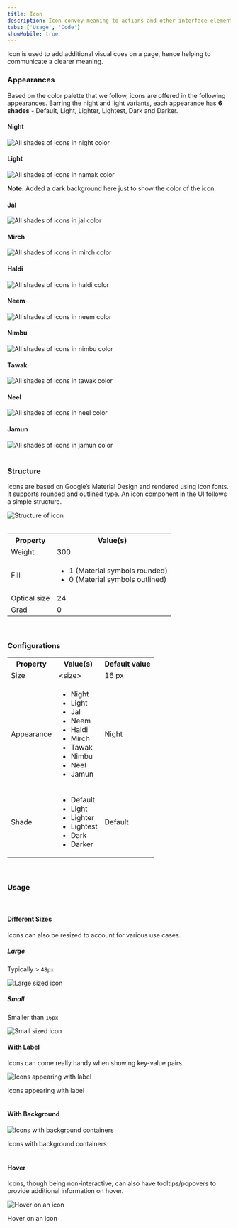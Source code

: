 ```yaml
---
title: Icon
description: Icon convey meaning to actions and other interface elements.
tabs: ['Usage', 'Code']
showMobile: true
---
```


Icon is used to add additional visual cues on a page, hence helping to communicate a clearer meaning.

### Appearances
Based on the color palette that we follow, icons are offered in the following appearances. Barring the night and light variants, each appearance has **6 shades** - Default, Light, Lighter, Lightest, Dark and Darker.

#### Night
![All shades of icons in night color](./images/icons-2.png)
<br/>

#### Light
![All shades of icons in namak color](./images/icons-3.png)

**Note:** Added a dark background here just to show the color of the icon.
<br/>

#### Jal
![All shades of icons in jal color](./images/jal.png)
<br/>

#### Mirch
![All shades of icons in mirch color](./images/mirch.png)
<br/>

#### Haldi
![All shades of icons in haldi color](./images/haldi.png)
<br/>

#### Neem
![All shades of icons in neem color](./images/neem.png)
<br/>

#### Nimbu
![All shades of icons in nimbu color](./images/nimbu.png)
<br/>

#### Tawak
![All shades of icons in tawak color](./images/tawak.png)
<br/>

#### Neel
![All shades of icons in neel color](./images/neel.png)
<br/>

#### Jamun
![All shades of icons in jamun color](./images/jamun.png)
<br/>
<br/>

### Structure
Icons are based on Google’s Material Design and rendered using icon fonts. It supports rounded and outlined type. An icon component in the UI follows a simple structure.

![Structure of icon](./images/icons-1.png)
<br/>
<br/>

<table style={{width: "100%"}}>
  <tbody>
    <tr>
      <th style={{width:"50%",  textAlign: "left"}}>Property</th>
      <th style={{width:"50%",  textAlign: "left"}}>Value(s)</th>
    </tr>
    <tr style={{verticalAlign: "top"}}>
      <td>Weight</td>
      <td>300</td>
    </tr>
    <tr style={{verticalAlign: "top"}}>
      <td>Fill</td>
      <td>
        <ul>
          <li>1 (Material symbols rounded)</li>
          <li>0 (Material symbols outlined)</li>
        </ul>
      </td>
    </tr>
    <tr style={{verticalAlign: "top"}}>
      <td>Optical size</td>
      <td>24</td>
    </tr>
    <tr style={{verticalAlign: "top"}}>
      <td>Grad</td>
      <td>0</td>
    </tr>
  </tbody>
</table>
<br/>

### Configurations
<table style={{width: "100%"}}>
  <tbody>
    <tr>
      <th style={{width:"33%", textAlign: "left"}}>Property</th>
      <th style={{width:"33%", textAlign: "left"}}>Value(s)</th>
      <th style={{width:"33%", textAlign: "left"}}>Default value</th>
    </tr>
    <tr style={{verticalAlign: "top"}}>
      <td>Size</td>
      <td>&#60;size&#62;</td>
      <td>16 px</td>
    </tr>
    <tr style={{verticalAlign: "top"}}>
      <td>Appearance</td>
      <td>
          <ul>
              <li>Night</li>
              <li>Light</li>
              <li>Jal</li>
              <li>Neem</li>
              <li>Haldi</li>
              <li>Mirch</li>
              <li>Tawak</li>
              <li>Nimbu</li>
              <li>Neel</li>
              <li>Jamun</li>
          </ul>
      </td>
      <td>Night</td>
    </tr>
    <tr style={{verticalAlign: "top"}}>
      <td>Shade</td>
      <td>
          <ul>
              <li>Default</li>
              <li>Light</li>
              <li>Lighter</li>
              <li>Lightest</li>
              <li>Dark</li>
              <li>Darker</li>
          </ul>
      </td>
      <td>Default</td>
    </tr>
  </tbody>
</table>
<br/>

### Usage
<br/>

#### Different Sizes
Icons can also be resized to account for various use cases.

##### Large
Typically > `48px`

![Large sized icon](./images/icons-12.png)
<br/>

##### Small
Smaller than `16px`

![Small sized icon](./images/icons-13.png)
<br/>

#### With Label
Icons can come really handy when showing key-value pairs.

![Icons appearing with label](./images/icons-14.png)
<Caption> Icons appearing with label </Caption>
<br/>
<br/>

#### With Background

![Icons with background containers](./images/icons-15.png)
<Caption> Icons with background containers </Caption>
<br/>
<br/>

#### Hover
Icons, though being non-interactive, can also have tooltips/popovers to provide additional information on hover.

![Hover on an icon](./images/icons-16.png)
<Caption> Hover on an icon </Caption>
<br/>
<br/>